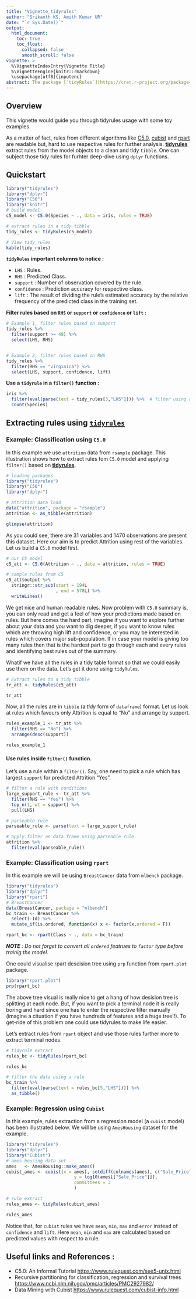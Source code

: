 ```yaml
---
title: "Vignette_tidyrules"
author: "Srikanth KS, Amith Kumar UR"
date: "`r Sys.Date()`"
output: 
  html_document:
    toc: true
    toc_float:
      collapsed: false
      smooth_scroll: false
vignette: >
  %\VignetteIndexEntry{Vignette Title}
  %\VignetteEngine{knitr::rmarkdown}
  \usepackage[utf8]{inputenc}
abstract: The package [`tidyRules`](https://cran.r-project.org/package=tidyrules) is meant to extract rules from model objects to a clean `tibble` format. Currently this package supports `C5.0`, `rpart` and `cubist` models. 
---
```


## Overview
This vignette would guide you through tidyrules usage with some toy examples. 

As a matter of fact, rules from different algorithms like [C5.0](https://cran.r-project.org/web/packages/C50/index.html), [cubist](https://cran.r-project.org/web/packages/Cubist/index.html) and [rpart](https://cran.r-project.org/web/packages/rpart/index.html)
are readable but, hard to use respective rules for further analysis. 
[**tidyrules**](https://cran.r-project.org/package=tidyrules) extract rules from 
the model objects to a clean and tidy `tibble`. One can 
subject those tidy rules for furhter deep-dive using `dplyr` functions. 

## Quickstart
```r
library("tidyrules")
library("dplyr")
library("C50")
library("knitr")
# build model
c5_model <- C5.0(Species ~ ., data = iris, rules = TRUE)

# extract rules in a tidy tibble
tidy_rules <- tidyRules(c5_model)

# View tidy_rules
kable(tidy_rules)
```

__`tidyRules` important columns to notice :__

  * `LHS` : Rules.
  * `RHS` : Predicted Class. 
  * `support` : Number of observation covered by the rule. 
  * `confidence` : Prediction accuracy for respective class. 
  * `lift` : The result of dividing the rule's estimated accuracy by the relative frequency of the predicted class in the training set.

**Filter rules based on `RHS` or `support` or `confidence` or `lift` :**
```r
# Example 1, filter rules based on support
tidy_rules %>% 
  filter(support >= 48) %>% 
  select(LHS, RHS)


# Example 2, filter rules based on RHS
tidy_rules %>% 
  filter(RHS == "virginica") %>% 
  select(LHS, support, confidence, lift)
```

**Use a `tidyrule` in a `filter()` function :**
```r
iris %>% 
  filter(eval(parse(text = tidy_rules[3,"LHS"]))) %>%  # filter using a C5 rule
  count(Species)
```

## Extracting rules using [`tidyrules`](https://cran.r-project.org/package=tidyrules)
### Example: Classification using `C5.0`
In this example we use `attrition` data from `rsample` package. This 
illustration shows how to extract rules fom `C5.0` model  and applying `filter()` 
based on [**tidyrules**](https://cran.r-project.org/package=tidyrules). 

```r
# loading packages
library("tidyrules")
library("C50")
library("dplyr")

# attrition data load
data("attrition", package = "rsample")
attrition <- as_tibble(attrition)

glimpse(attrition)
```

As you could see, there are 31 variables and 1470 observations are present this 
dataset. Here our aim is to predict Attrition using rest of the variables. Let 
us build a `C5.0` model first. 
```r
# our C5 model
c5_att <- C5.0(Attrition ~ ., data = attrition, rules = TRUE)

# sample rules from C5
c5_att$output %>% 
  stringr::str_sub(start = 194L
                   , end = 578L) %>% 
  writeLines()
```

We get nice and human readable rules. Now problem with `C5.0` summary is, you 
can only read and get a feel of how your predictions made based on rules. But 
here comes the hard part, imagine if you want to explore further about your data
and you want to dig deeper, if you want to know rules which are throwing high 
lift and confidence, or you may be interested in rules which covers major 
sub-population. If in case your model is giving too many rules then that is the 
hardest part to go through each and every rules and identifying best rules out 
of the summary. 

Whatif we have all the rules in a tidy table format so that we could easily use 
them on the data. Let's get it done using `tidyRules`.

```r
# Extract rules to a tidy tibble
tr_att <- tidyRules(c5_att)

tr_att
```

Now, all the rules are in `tibble` (a _tidy_ form of `dataframe`) format. Let us
look at rules which favours only Attrition is equal to "No" and arrange by 
support.

```r
rules_example_1 <- tr_att %>% 
  filter(RHS == "No") %>% 
  arrange(desc(support))

rules_example_1
```

#### Use rules inside `filter()` function. 
Let's use a rule within a `filter()`. Say, one need to pick a rule which has 
largest `support` for predicted Attrition "Yes". 

```r
# filter a rule with conditions
large_support_rule <- tr_att %>% 
  filter(RHS == "Yes") %>% 
  top_n(1, wt = support) %>% 
  pull(LHS)

# parseable rule 
parseable_rule <- parse(text = large_support_rule)

# apply filter on data frame using parseable rule
attrition %>% 
  filter(eval(parseable_rule))
```


### Example: Classification using `rpart`
In this example we will be using `BreastCancer` data from `mlbench` package. 
```r
library("tidyrules")
library("dplyr")
library("rpart")
# BreastCancer
data(BreastCancer, package = "mlbench")
bc_train <- BreastCancer %>%
  select(-Id) %>%
  mutate_if(is.ordered, function(x) x <- factor(x,ordered = F))

rpart_bc <- rpart(Class ~ ., data = bc_train)
```

*__NOTE__ : Do not forget to convert all `ordered` featrues to `factor` type
before trainig the model.*

One could visualise rpart descision tree using `prp` function from `rpart.plot` package. 
```r
library("rpart.plot")
prp(rpart_bc)
```

The above tree visual is really nice to get a hang of how desision tree is splitting at each node. But, if you want to pick a terminal node it is really boring and hard 
since one has to enter the respective filter manually (imagine a cituation if you have hundreds of features and a huge tree!!). To get-ride of this problem
one could use tidyrules to make life easier. 

Let's extract rules from `rpart` object and use those rules further more to extract terminal nodes. 

```r
# tidyrule extract
rules_bc <- tidyRules(rpart_bc)

rules_bc

# filter the data using a rule 
bc_train %>% 
  filter(eval(parse(text = rules_bc[5,"LHS"]))) %>% 
  as_tibble()
```

### Example: Regression using `Cubist`
In this example, rules extraction from a regression model (a `cubist` model) has 
been illustrated below. We will be using `AmesHousing` dataset for the example.  

```r
library("tidyrules")
library("dplyr")
library("Cubist")
# ames housing data set
ames   <- AmesHousing::make_ames()
cubist_ames <- cubist(x = ames[, setdiff(colnames(ames), c("Sale_Price"))],
                          y = log10(ames[["Sale_Price"]]),
                          committees = 3
                          )

# rule extract 
rules_ames <- tidyRules(cubist_ames)

rules_ames
```

Notice that, for `cubist` rules we have `mean`, `min`, `max` and `error` instead 
of `confidence` and `lift`. Here `mean`, `min` and `max` are calculated based on predicted values with respect to a rule. 

## Useful links and References : 

* C5.0: An Informal Tutorial <https://www.rulequest.com/see5-unix.html>
* Recursive partitioning for classification, regression and survival trees <https://www.ncbi.nlm.nih.gov/pmc/articles/PMC2927982/>
* Data Mining with Cubist <https://www.rulequest.com/cubist-info.html>